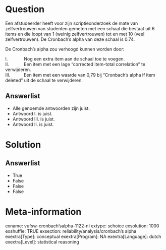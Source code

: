 Question
========
Een afstudeerder heeft voor zijn scriptieonderzoek de mate van
zelfvertrouwen van studenten gemeten met een schaal die bestaat uit 6
items en die loopt van 1 (weinig zelfvertrouwen) tot en met 10 (veel
zelfvertrouwen). De Cronbach’s alpha van deze schaal is 0.74.  
  
  
De Cronbach’s alpha zou verhoogd kunnen worden door:  
  
  
I.             Nog een extra item aan de schaal toe te voegen.  
II.            Een item met een lage “corrected item-total correlation”
te verwijderen.  
III.           Een item met een waarde van 0,79 bij “Cronbach’s alpha if
item deleted” uit de schaal te verwijderen.

Answerlist
----------
* Alle genoemde antwoorden zijn juist.
* Antwoord I. is juist.
* Antwoord III. is juist.
* Antwoord II. is juist.

Solution
========










Answerlist
----------
* True
* False
* False
* False

Meta-information
================
exname: vufsw-cronbach'salpha-1122-nl
extype: schoice
exsolution: 1000
exshuffle: TRUE
exsection: reliability/analysis/cronbach's alpha
exextra[Type]: conceptual
exextra[Program]: NA
exextra[Language]: dutch
exextra[Level]: statistical reasoning

